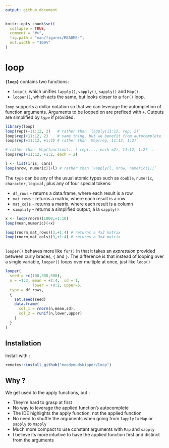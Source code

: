 ```yaml
---
output: github_document
---
```


<!-- README.md is generated from README.Rmd. Please edit that file -->

```r
knitr::opts_chunk$set(
  collapse = TRUE,
  comment = "#>",
  fig.path = "man/figures/README-",
  out.width = "100%"
)
```

# loop

**`{loop}`** contains two functions:
 
 * `loop()`, which unifies `lapply()`, `vapply()`, `sapply()` and `Map()`.
 * `looper()`, which acts the same, but looks closer to a `for()` loop.

`loop` supports a dollar notation so that we can leverage the autompletion of
function arguments. Arguments to be looped on are prefixed with `+`.
Outputs are simplified by `type` if provided.

```r
library(loop)
loop(rep)(+11:12, 2)   # rather than `lapply(11:12, rep, 2)`
loop$rep(+11:12, 2)    # same thing, but we benefit from autocomplete
loop$rep(+11:12, +1:2) # rather than `Map(rep, 11:12, 1:2)`

# rather than `Map(function(...) rep(..., each =2), 11:12, 1:2)` :
loop$rep(+11:12, +1:2, each = 2) 

l <- list(iris, cars)
loop(nrow, numeric)(+l) # rather than `vapply(l, nrow, numeric(1))`
```

The `type` can be any of the usual atomic types such as `double`, 
`numeric`, `character`, `logical`, plus any of four special tokens:

 * `df_rows` - returns a data.frame, where each result is a row
 * `mat_rows` - returns a matrix, where each result is a row
 * `mat_cols` - returns a matrix, where each result is a column
 * `simplify` - returns a simplified output, á la `sapply()`

```r
x <- loop(rnorm)(1000,+1:10)
loop(mean,numeric)(+x)

loop(rnorm,mat_rows)(3,+1:4) # returns a 4x3 matrix
loop(rnorm,mat_cols)(3,+1:4) # returns a 3x4 matrix



```
`looper()` behaves more like `for()` in that it takes an _expression_ 
provided between curly braces, `{` and `}`. The difference is that instead
of looping over a single variable, `looper()` loops over multiple at once,
just like `loop()`

```r
looper(
  seed = +c(100,300,500),
  n = +1:3, mean = +2:4,  sd = 1,
            lower = +0:2, upper=5,
  type = df_rows,
  {
    set.seed(seed)
    data.frame(
      col_1 = rnorm(n,mean,sd),
      col_2 = runif(n,lower,upper)
    )
  }
)
```


## Installation

Install with :

``` r
remotes::install_github("moodymudskipper/loop")
```

## Why ?

We get used to the apply functions, but : 

* They're hard to grasp at first
* No way to leverage the applied function's autocomplete
* The IDE highlights the apply function, not the applied function
* No need to shuffle the arguments when going from `lapply` to `Map` or `sapply` to `mapply`
* Much more compact to use constant arguments with `Map` and `sapply`
* I believe its more intuitive to have the applied function first and distinct from the arguments
